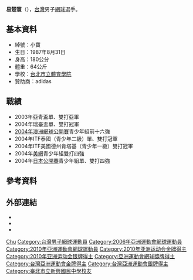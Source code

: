 {{Infobox sportsperson
| honorific_prefix          = 
| name                      = 易楚寰
| honorific_suffix          = 
| image                     = 易楚寰.JPG
| image_size                = 
| alt                       = 
| caption                   = 
| headercolor               = 
| real_name                 = 
| native_name               = 
| native_name_lang          = 
| romanizedname             = 
| english_name              = 
| birth_name                = 
| nickname                  = 
| nationality               = 
| national_team             = 
| ethnicity                 = 
| hometown                  = 
| citizenship               = 
| birth_date                = {{Birth date and age|year=1987|month=8|day=31}}
| birth_place               = 
| death_date                = 
| death_place               = 
| resting_place             = 
| resting_place_coordinates = 
| monuments                 = 
| residence                 = 
| education                 = 臺北市立體育學院
| alma_mater                = 臺北市立體育學院
| occupation                = 
| years_active              = 2003 -
| employer                  = 
| agent                     = 
| height                    = {{height|ft=5|in=10}}
| weight                    = {{weight|lb=154}}
| spouse                    = 
| life_partner              = 
| other_interests           = 
| website                   = 
| module                    = 
| country                   = 
| sport                     = 網球
| disability                = 
| disability_class          = 
| rank                      = 
| event                     = 單打、雙打
| universityteam            = 
| collegeteam               = 
| league                    = 
| league_type               = 
| club                      = 
| team                      = 
| turnedpro                 = 2003年
| partner                   = 
| former_partner            = 
| coach                     = 
| retired                   = 
| coaching                  = 
| module2                   = 
| worlds                    = 
{{ubl
|'''2009年夏季世界大學運動會'''：網球混合雙打第一名
|'''2009年夏季世界大學運動會'''：網球男子雙打第一名
|'''2009年夏季世界大學運動會'''：網球男子團體第一名
}}
| regionals                 = 
{{ubl
|'''2010年亞洲運動會'''：網球男子團體第一名
}}
| nationals                 = 
{{ubl
|'''中華民國97年全國大專校院運動會公開男生組'''：網球個人單打第一名
|'''中華民國97年全國大專校院運動會公開男生組'''：網球個人雙打第二名
|'''中華民國98年全國大專校院運動會公開男生組'''：網球個人單打第一名
|'''中華民國98年全國大專校院運動會公開男生組'''：網球個人雙打第一名
|'''中華民國99年全國大專校院運動會公開男生組'''：網球個人單打第一名
|'''中華民國99年全國大專校院運動會公開男生組'''：網球個人雙打第二名
|'''中華民國100年全國大專校院運動會公開男生組'''：網球團體第一名
|'''中華民國101年全國大專校院運動會公開男生組'''：網球團體第三名
}}
| olympics                  = 
| paralympics               = 
| highestranking            = 單打第489名（2010年）<br />雙打第126名（2016年）
| pb                        = 
| medaltemplates            = 
{{MedalCountry|{{TPE}}}}
{{MedalSport|男子[[網球|網球]]}}
{{MedalCompetition|亞洲運動會}}
{{MedalGold|[[2010年亞洲運動會|2010 廣州]]|[[2010年亞洲運動會網球比賽|男子團體]]}}
{{MedalBronze|[[2010年亞洲運動會|2010 廣州]]|[[2010年亞洲運動會網球比賽|男子雙打]]}}
{{MedalBronze|[[2006年亞洲運動會|2006 多哈]]|[[2006年亞洲運動會網球比賽|男子團體]]}}
{{MedalCompetition|夏季世界大學運動會}}
{{MedalGold|[[2009年夏季世界大學運動會|2009 貝爾格勒]]|[[2009年夏季世界大學運動會網球比賽|混合雙打]]}}
{{MedalGold|[[2009年夏季世界大學運動會|2009 貝爾格勒]]|[[2009年夏季世界大學運動會網球比賽|男子雙打]]}}
{{MedalBronze|[[2009年夏季世界大學運動會|2009 貝爾格勒]]|[[2009年夏季世界大學運動會網球比賽|男子團體]]}}
| show-medals               = 
| module3                   = 
| updated                   = 2016年9月17日
}}
{{世大運獎牌記錄
|項目=網球
|a1=2009
|b1=1
|c1=混合雙打
|a2=2009
|b2= 1
|c2=男子雙打
|a3=2009
|b3=3
|c3=男子團體
}}
'''易楚寰'''（{{bd|1987年|8月31日|||}}），[[台灣|台灣]]男子[[網球|網球]]選手。

==基本資料==
*綽號：小寶
*生日：1987年8月31日 
*身高：180公分
*體重：64公斤
*學校：[[台北市立體育學院|台北市立體育學院]]
*贊助商：adidas

==戰績==
*2003年亞青盃單、雙打亞軍
*2004年瑞臺盃單、雙打冠軍
*[[2004年澳洲網球公開賽|2004年澳洲網球公開賽]]青少年組前十六強
*2004年ITF泰國（青少年二級）單、雙打冠軍
*2004年ITF美國德州肯塔基（青少年一級）雙打冠軍
*2004年[[美國網球公開賽|美網]]青少年組雙打四強
*2004年[[日本網球公開賽|日本公開賽]]青少年組單、雙打四強

== 參考資料 ==
{{Reflist}}

== 外部連結 ==
*{{ATP|id=Y123}}
*{{ITF Profile|id=100001725}}
*{{DavisCupplayerlink|id=100001725}}

{{亚洲运动会网球比赛男子团体冠军}}
{{台灣男子網球單打ATP排名}}

{{Authority control}}
{{DEFAULTSORT:Yi易}}
[[Category:易姓|Chu]]

[[Category:台灣男子網球運動員|Category:台灣男子網球運動員]]
[[Category:2006年亞洲運動會網球運動員|Category:2006年亞洲運動會網球運動員]]
[[Category:2010年亞洲運動會網球運動員|Category:2010年亞洲運動會網球運動員]]
[[Category:2010年亚洲运动会金牌得主|Category:2010年亚洲运动会金牌得主]]
[[Category:2010年亚洲运动会银牌得主|Category:2010年亚洲运动会银牌得主]]
[[Category:亞洲運動會網球獎牌得主|Category:亞洲運動會網球獎牌得主]]
[[Category:台灣亞洲運動會金牌得主|Category:台灣亞洲運動會金牌得主]]
[[Category:台灣亞洲運動會銀牌得主|Category:台灣亞洲運動會銀牌得主]]
[[Category:臺北市立新興國民中學校友|Category:臺北市立新興國民中學校友]]